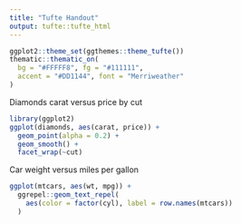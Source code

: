 ```yaml
---
title: "Tufte Handout"
output: tufte::tufte_html
---
```


```r
ggplot2::theme_set(ggthemes::theme_tufte())
thematic::thematic_on(
  bg = "#FFFFF8", fg = "#111111", 
  accent = "#DD1144", font = "Merriweather"
)
```

Diamonds carat versus price by cut

```r
library(ggplot2)
ggplot(diamonds, aes(carat, price)) +
  geom_point(alpha = 0.2) +
  geom_smooth() +
  facet_wrap(~cut)
```

Car weight versus miles per gallon

```r
ggplot(mtcars, aes(wt, mpg)) +
  ggrepel::geom_text_repel(
    aes(color = factor(cyl), label = row.names(mtcars))
  )
```
